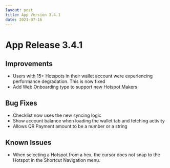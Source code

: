 ```yaml
---
layout: post
title: App Version 3.4.1
date: 2021-07-16
---
```


# App Release 3.4.1

## Improvements

- Users with 15+ Hotspots in their wallet account were experiencing performance degradation. This is
  now fixed
- Add Web Onboarding type to support new Hotspot Makers

## Bug Fixes

- Checklist now uses the new syncing logic
- Show account balance when loading the wallet tab and fetching activity
- Allows QR Payment amount to be a number or a string

## Known Issues

- When selecting a Hotspot from a hex, the cursor does not snap to the Hotspot in the Shortcut
  Navigation menu.
